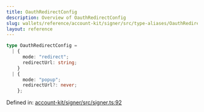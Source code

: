 ```yaml
---
title: OauthRedirectConfig
description: Overview of OauthRedirectConfig
slug: wallets/reference/account-kit/signer/src/type-aliases/OauthRedirectConfig
layout: reference
---
```


```ts
type OauthRedirectConfig =
  | {
      mode: "redirect";
      redirectUrl: string;
    }
  | {
      mode: "popup";
      redirectUrl?: never;
    };
```

Defined in: [account-kit/signer/src/signer.ts:92](https://github.com/alchemyplatform/aa-sdk/blob/5b9429f0f16dcd4ff822527b8de589e19e88faa7/account-kit/signer/src/signer.ts#L92)
